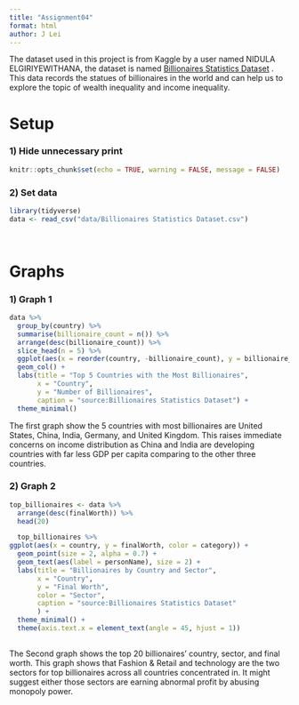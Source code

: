 ```yaml
---
title: "Assignment04"
format: html
author: J Lei
---
```


The dataset used in this project is from Kaggle by a user named NIDULA ELGIRIYEWITHANA, the dataset is named [Billionaires Statistics Dataset](https://www.kaggle.com/datasets/nelgiriyewithana/billionaires-statistics-dataset) . This data records the statues of billionaires in the world and can help us to explore the topic of wealth inequality and income inequality.

# Setup

### 1) Hide unnecessary print

```r
knitr::opts_chunk$set(echo = TRUE, warning = FALSE, message = FALSE)
```

### 2) Set data

```r
library(tidyverse)
data <- read_csv("data/Billionaires Statistics Dataset.csv")
  
  
```

# Graphs

### 1) Graph 1

```r
data %>%
  group_by(country) %>%
  summarise(billionaire_count = n()) %>%
  arrange(desc(billionaire_count)) %>%
  slice_head(n = 5) %>%
  ggplot(aes(x = reorder(country, -billionaire_count), y = billionaire_count, fill = country)) +
  geom_col() +
  labs(title = "Top 5 Countries with the Most Billionaires",
       x = "Country",
       y = "Number of Billionaires",
       caption = "source:Billionaires Statistics Dataset") +
  theme_minimal()

```

The first graph show the 5 countries with most billionaires are United States, China, India, Germany, and United Kingdom. This raises immediate concerns on income distribution as China and India are developing countries with far less GDP per capita comparing to the other three countries.

### 

### 2) Graph 2

```r
top_billionaires <- data %>%
  arrange(desc(finalWorth)) %>%
  head(20)

  top_billionaires %>%
ggplot(aes(x = country, y = finalWorth, color = category)) +
  geom_point(size = 2, alpha = 0.7) +            
  geom_text(aes(label = personName), size = 2) + 
  labs(title = "Billionaires by Country and Sector",
       x = "Country",
       y = "Final Worth",
       color = "Sector",
       caption = "source:Billionaires Statistics Dataset"
       ) +
  theme_minimal() +
  theme(axis.text.x = element_text(angle = 45, hjust = 1))
  

```

The Second graph shows the top 20 billionaires' country, sector, and final worth. This graph shows that Fashion & Retail and technology are the two sectors for top billionaires across all countries concentrated in. It might suggest either those sectors are earning abnormal profit by abusing monopoly power.
